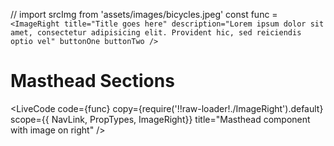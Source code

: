 // import srcImg from 'assets/images/bicycles.jpeg'
const func = 
`<ImageRight
  title="Title goes here"
  description="Lorem ipsum dolor sit amet, consectetur adipisicing elit. Provident hic, sed reiciendis optio vel"
  buttonOne
  buttonTwo
/>`

# Masthead Sections

<LiveCode
    code={func}
    copy={require('!!raw-loader!./ImageRight').default}
    scope={{ NavLink, PropTypes, ImageRight}}
    title="Masthead component with image on right"
/>